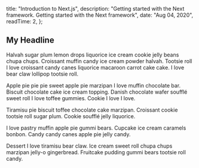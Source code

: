 
  title: "Introduction to Next.js",
  description: "Getting started with the Next framework. Getting started with the Next framework",
  date: "Aug 04, 2020",
  readTime: 2,
};


## My Headline

Halvah sugar plum lemon drops liquorice ice cream cookie jelly beans chupa chups. Croissant muffin candy ice cream powder halvah. Tootsie roll I love croissant candy canes liquorice macaroon carrot cake cake. I love bear claw lollipop tootsie roll.

Apple pie pie pie sweet apple pie marzipan I love muffin chocolate bar. Biscuit chocolate cake ice cream topping. Danish chocolate wafer soufflé sweet roll I love toffee gummies. Cookie I love I love.

Tiramisu pie biscuit toffee chocolate cake marzipan. Croissant cookie tootsie roll sugar plum. Cookie soufflé jelly liquorice.

I love pastry muffin apple pie gummi bears. Cupcake ice cream caramels bonbon. Candy candy canes apple pie jelly candy.

Dessert I love tiramisu bear claw. Ice cream sweet roll chupa chups marzipan jelly-o gingerbread. Fruitcake pudding gummi bears tootsie roll candy.
